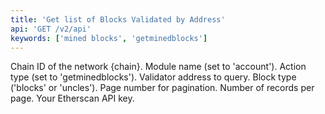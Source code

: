 ```yaml
---
title: 'Get list of Blocks Validated by Address'
api: 'GET /v2/api'
keywords: ['mined blocks', 'getminedblocks']
---
```



<CreditChip description="Returns blocks validated by an address" />

  <ParamField query="chainid" type="string" initialValue="1" placeholder="e.g. 1">
    Chain ID of the network {chain}.
  </ParamField>
  <ParamField query="module" type="string" initialValue="account">
    Module name (set to 'account').
  </ParamField>
  <ParamField query="action" type="string" initialValue="getminedblocks">
    Action type (set to 'getminedblocks').
  </ParamField>
  <ParamField query="address" type="string" initialValue="0x9dd134d14d1e65f84b706d6f205cd5b1cd03a46b">
    Validator address to query.
  </ParamField>
  <ParamField query="blocktype" type="string" initialValue="blocks">
    Block type ('blocks' or 'uncles').
  </ParamField>
  <ParamField query="page" type="integer" initialValue="1">
    Page number for pagination.
  </ParamField>
  <ParamField query="offset" type="integer" initialValue="10">
    Number of records per page.
  </ParamField>
  <ParamField query="apikey" type="string">
    Your Etherscan API key.
  </ParamField>
